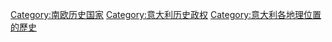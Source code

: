 [[Category:南欧历史国家|Category:南欧历史国家]]
[[Category:意大利历史政权|Category:意大利历史政权]]
[[Category:意大利各地理位置的歷史|Category:意大利各地理位置的歷史]]